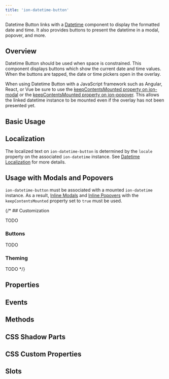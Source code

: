 ```yaml
---
title: 'ion-datetime-button'
---
```



<head>
  <title>ion-datetime-button: Ionic API Input for interacting with Datetime picker</title>
  <meta
    name="description"
    content="Datetime button links with a datetime instance to easily a datetime in a popover, modal, and more."
  />
</head>


<EncapsulationPill type="shadow" />

Datetime Button links with a [Datetime](./datetime) component to display the formatted date and time. It also provides buttons to present the datetime in a modal, popover, and more.

## Overview

Datetime Button should be used when space is constrained. This component displays buttons which show the current date and time values. When the buttons are tapped, the date or time pickers open in the overlay.

When using Datetime Button with a JavaScript framework such as Angular, React, or Vue be sure to use the [keepContentsMounted property on ion-modal](./modal#keepcontentsmounted) or the [keepContentsMounted property on ion-popover](./popover#keepcontentsmounted). This allows the linked datetime instance to be mounted even if the overlay has not been presented yet.

## Basic Usage


<Basic />

## Localization

The localized text on `ion-datetime-button` is determined by the `locale` property on the associated `ion-datetime` instance. See [Datetime Localization](./datetime#localization) for more details.

## Usage with Modals and Popovers

`ion-datetime-button` must be associated with a mounted `ion-datetime` instance. As a result, [Inline Modals](./modal#inline-modals-recommended) and [Inline Popovers](./popover#inline-popovers) with the `keepContentsMounted` property set to `true` must be used.

{/* ## Customization

TODO

### Buttons

TODO

### Theming

TODO */}

## Properties

<Props />

## Events

<Events />

## Methods

<Methods />

## CSS Shadow Parts

<Parts />

## CSS Custom Properties

<CustomProps />

## Slots

<Slots />
